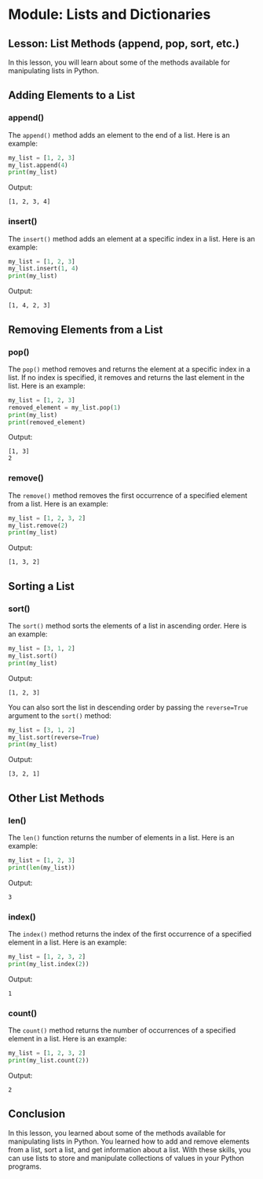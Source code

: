 # Module: Lists and Dictionaries

## Lesson: List Methods (append, pop, sort, etc.)

In this lesson, you will learn about some of the methods available for manipulating lists in Python.

## Adding Elements to a List

### append()

The `append()` method adds an element to the end of a list. Here is an example:

```python
my_list = [1, 2, 3]
my_list.append(4)
print(my_list)
```

Output:
```
[1, 2, 3, 4]
```

### insert()

The `insert()` method adds an element at a specific index in a list. Here is an example:

```python
my_list = [1, 2, 3]
my_list.insert(1, 4)
print(my_list)
```

Output:
```
[1, 4, 2, 3]
```

## Removing Elements from a List

### pop()

The `pop()` method removes and returns the element at a specific index in a list. If no index is specified, it removes and returns the last element in the list. Here is an example:

```python
my_list = [1, 2, 3]
removed_element = my_list.pop(1)
print(my_list)
print(removed_element)
```

Output:
```
[1, 3]
2
```

### remove()

The `remove()` method removes the first occurrence of a specified element from a list. Here is an example:

```python
my_list = [1, 2, 3, 2]
my_list.remove(2)
print(my_list)
```

Output:
```
[1, 3, 2]
```

## Sorting a List

### sort()

The `sort()` method sorts the elements of a list in ascending order. Here is an example:

```python
my_list = [3, 1, 2]
my_list.sort()
print(my_list)
```

Output:
```
[1, 2, 3]
```

You can also sort the list in descending order by passing the `reverse=True` argument to the `sort()` method:

```python
my_list = [3, 1, 2]
my_list.sort(reverse=True)
print(my_list)
```

Output:
```
[3, 2, 1]
```

## Other List Methods

### len()

The `len()` function returns the number of elements in a list. Here is an example:

```python
my_list = [1, 2, 3]
print(len(my_list))
```

Output:
```
3
```

### index()

The `index()` method returns the index of the first occurrence of a specified element in a list. Here is an example:

```python
my_list = [1, 2, 3, 2]
print(my_list.index(2))
```

Output:
```
1
```

### count()

The `count()` method returns the number of occurrences of a specified element in a list. Here is an example:

```python
my_list = [1, 2, 3, 2]
print(my_list.count(2))
```

Output:
```
2
```

## Conclusion

In this lesson, you learned about some of the methods available for manipulating lists in Python. You learned how to add and remove elements from a list, sort a list, and get information about a list. With these skills, you can use lists to store and manipulate collections of values in your Python programs.
